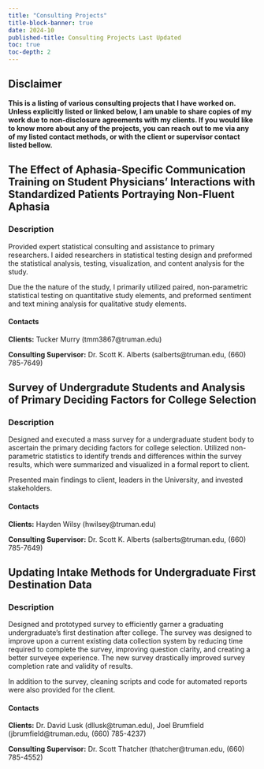 ```yaml
---
title: "Consulting Projects"
title-block-banner: true
date: 2024-10
published-title: Consulting Projects Last Updated
toc: true
toc-depth: 2
---
```


## Disclaimer

**This is a listing of various consulting projects that I have worked on. Unless explicitly listed or linked below, I am unable to share copies of my work due to non-disclosure agreements with my clients. If you would like to know more about any of the projects, you can reach out to me via any of my listed contact methods, or with the client or supervisor contact listed bellow.**

## The Effect of Aphasia-Specific Communication Training on Student Physicians’ Interactions with Standardized Patients Portraying Non-Fluent Aphasia

### Description

Provided expert statistical consulting and assistance to primary researchers. I aided researchers in statistical testing design and preformed the statistical analysis, testing, visualization, and content analysis for the study.

Due the the nature of the study, I primarily utilized paired, non-parametric statistical testing on quantitative study elements, and preformed sentiment and text mining analysis for qualitative study elements.

#### Contacts

**Clients:** Tucker Murry (tmm3867\@truman.edu)

**Consulting Supervisor:** Dr. Scott K. Alberts (salberts\@truman.edu, (660) 785-7649)

## Survey of Undergradute Students and Analysis of Primary Deciding Factors for College Selection

### Description

Designed and executed a mass survey for a undergraduate student body to ascertain the primary deciding factors for college selection. Utilized non-parametric statistics to identify trends and differences within the survey results, which were summarized and visualized in a formal report to client.

Presented main findings to client, leaders in the University, and invested stakeholders.

#### Contacts

**Clients:** Hayden Wilsy (hwilsey\@truman.edu)

**Consulting Supervisor:** Dr. Scott K. Alberts (salberts\@truman.edu, (660) 785-7649)

## Updating Intake Methods for Undergraduate First Destination Data

### Description

Designed and prototyped survey to efficiently garner a graduating undergraduate's first destination after college. The survey was designed to improve upon a current existing data collection system by reducing time required to complete the survey, improving question clarity, and creating a better surveyee experience. The new survey drastically improved survey completion rate and validity of results.

In addition to the survey, cleaning scripts and code for automated reports were also provided for the client.

#### Contacts

**Clients:** Dr. David Lusk (dllusk\@truman.edu), Joel Brumfield (jbrumfield\@truman.edu, (660) 785-4237)

**Consulting Supervisor:** Dr. Scott Thatcher (thatcher\@truman.edu, (660) 785-4552)
